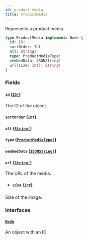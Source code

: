 ```yaml
---
id: product-media
title: ProductMedia
---
```


Represents a product media.

```graphql
type ProductMedia implements Node {
  id: ID!
  sortOrder: Int
  alt: String!
  type: ProductMediaType!
  oembedData: JSONString!
  url(size: Int): String!
}
```

### Fields

#### `id` ([`ID!`](/docs/developer/api-reference/scalars/id))

The ID of the object.

#### `sortOrder` ([`Int`](/docs/developer/api-reference/scalars/int))

#### `alt` ([`String!`](/docs/developer/api-reference/scalars/string))

#### `type` ([`ProductMediaType!`](/docs/developer/api-reference/enums/product-media-type))

#### `oembedData` ([`JSONString!`](/docs/developer/api-reference/scalars/json-string))

#### `url` ([`String!`](/docs/developer/api-reference/scalars/string))

The URL of the media.

- ##### `size` ([`Int`](/docs/developer/api-reference/scalars/int))

Size of the image.

### Interfaces

#### [`Node`](/docs/developer/api-reference/interfaces/node)

An object with an ID
